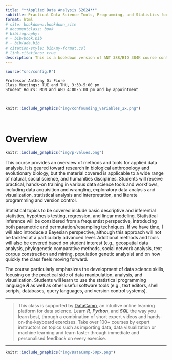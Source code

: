 ```yaml
---
title: "**Applied Data Analysis S2024**"
subtitle: Practical Data Science Tools, Programming, and Statistics for the Natural and Social Sciences
format: html
# site: bookdown::bookdown_site
# documentclass: book
# bibliography:
# - bib/book.bib
# - bib/ada.bib
# citation-style: bib/my-format.csl
# link-citations: true
description: This is a bookdown version of ANT 388/BIO 384K course content
---
```


```r
source("src/config.R")
```

```
Professor Anthony Di Fiore
Class Meetings: TUE and THU, 3:30-5:00 pm
Student Hours: MON and WED 4:00-5:00 pm and by appointment
```

<br>

```r
knitr::include_graphics("img/confounding_variables_2x.png")
```

<br>

# Overview {.unnumbered}

```r
knitr::include_graphics("img/p-values.png")
```

This course provides an overview of methods and tools for applied data analysis. It is geared toward research in biological anthropology and evolutionary biology, but the material covered is applicable to a wide range of natural, social science, and humanities disciplines. Students will receive practical, hands-on training in various data science tools and workflows, including data acquisition and wrangling, exploratory data analysis and visualization, statistical analysis and interpretation, and literate programming and version control.

Statistical topics to be covered include basic descriptive and inferential statistics, hypothesis testing, regression, and linear modeling. Statistical inference will be considered from a frequentist perspective, introducing both parametric and permutation/resampling techniques. If we have time, I will also introduce a Bayesian perspective, although this approach will not be tackled at a particularly advanced level. Additional methods and tools will also be covered based on student interest (e.g., geospatial data analysis, phylogenetic comparative methods, social network analysis, text corpus construction and mining, population genetic analysis) and on how quickly the class feels moving forward.

The course particularly emphasizes the development of data science skills, focusing on the practical side of data manipulation, analysis, and visualization. Students will learn to use the statistical programming language ***R*** as well as other useful software tools (e.g., text editors, shell scripts, databases, query languages, and version control systems).

<hr>

> This class is supported by [DataCamp](https://www.datacamp.com/), an intuitive online learning platform for data science. Learn ***R***, ***Python***, and ***SQL*** the way you learn best, through a combination of short expert videos and hands-on-the-keyboard exercises. Take over 100+ courses by expert instructors on topics such as importing data, data visualization or machine learning and learn faster through immediate and personalised feedback on every exercise.

<hr>

```r
knitr::include_graphics("img/DataCamp-50px.png")
```
